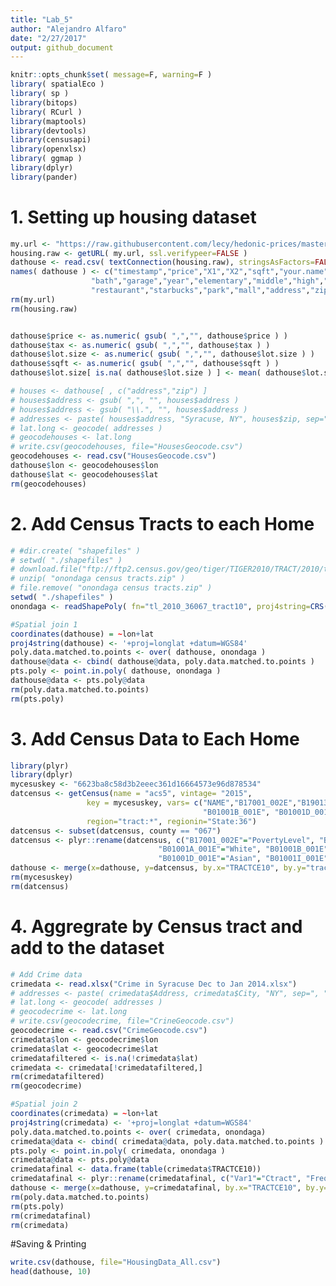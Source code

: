```yaml
---
title: "Lab_5"
author: "Alejandro Alfaro"
date: "2/27/2017"
output: github_document
---
```


```r
knitr::opts_chunk$set( message=F, warning=F )
library( spatialEco )
library( sp )
library(bitops)
library( RCurl )
library(maptools)
library(devtools)
library(censusapi)
library(openxlsx)
library( ggmap )
library(dplyr)
library(pander)
```


# 1. Setting up housing dataset
```r
my.url <- "https://raw.githubusercontent.com/lecy/hedonic-prices/master/Data/Housing%20Price%20In-Class%20Exercise%20(Responses).csv"
housing.raw <- getURL( my.url, ssl.verifypeer=FALSE )
dathouse <- read.csv( textConnection(housing.raw), stringsAsFactors=FALSE )
names( dathouse ) <- c("timestamp","price","X1","X2","sqft","your.name","lot.size","beds",
                  "bath","garage","year","elementary","middle","high","walk","tax","highway",
                  "restaurant","starbucks","park","mall","address","zip","tract" )
rm(my.url)
rm(housing.raw)


dathouse$price <- as.numeric( gsub( ",","", dathouse$price ) )
dathouse$tax <- as.numeric( gsub( ",","", dathouse$tax ) )
dathouse$lot.size <- as.numeric( gsub( ",","", dathouse$lot.size ) )
dathouse$sqft <- as.numeric( gsub( ",","", dathouse$sqft ) )
dathouse$lot.size[ is.na( dathouse$lot.size ) ] <- mean( dathouse$lot.size, na.rm=T )

# houses <- dathouse[ , c("address","zip") ]
# houses$address <- gsub( ",", "", houses$address )
# houses$address <- gsub( "\\.", "", houses$address )
# addresses <- paste( houses$address, "Syracuse, NY", houses$zip, sep=", " )
# lat.long <- geocode( addresses )
# geocodehouses <- lat.long
# write.csv(geocodehouses, file="HousesGeocode.csv")
geocodehouses <- read.csv("HousesGeocode.csv")
dathouse$lon <- geocodehouses$lon
dathouse$lat <- geocodehouses$lat
rm(geocodehouses)
```


# 2. Add Census Tracts to each Home
```r
# #dir.create( "shapefiles" )
# setwd( "./shapefiles" )
# download.file("ftp://ftp2.census.gov/geo/tiger/TIGER2010/TRACT/2010/tl_2010_36067_tract10.zip", "onondaga census tracts.zip")
# unzip( "onondaga census tracts.zip" )
# file.remove( "onondaga census tracts.zip" )
setwd( "./shapefiles" )
onondaga <- readShapePoly( fn="tl_2010_36067_tract10", proj4string=CRS("+proj=longlat +datum=WGS84") )

#Spatial join 1
coordinates(dathouse) = ~lon+lat
proj4string(dathouse) <- '+proj=longlat +datum=WGS84'
poly.data.matched.to.points <- over( dathouse, onondaga )
dathouse@data <- cbind( dathouse@data, poly.data.matched.to.points )
pts.poly <- point.in.poly( dathouse, onondaga )
dathouse@data <- pts.poly@data
rm(poly.data.matched.to.points)
rm(pts.poly)
```

# 3. Add Census Data to Each Home
```r
library(plyr)
library(dplyr)
mycesuskey <- "6623ba8c58d3b2eeec361d16664573e96d878534"
datcensus <- getCensus(name = "acs5", vintage= "2015",
                 key = mycesuskey, vars= c("NAME","B17001_002E","B19013_001E", "B01001A_001E",
                                           "B01001B_001E", "B01001D_001E", "B01001I_001E"),
                 region="tract:*", regionin="State:36")
datcensus <- subset(datcensus, county == "067")
datcensus <- plyr::rename(datcensus, c("B17001_002E"="PovertyLevel", "B19013_001E"="MedHInc",
                                 "B01001A_001E"="White", "B01001B_001E"="Black",
                                 "B01001D_001E"="Asian", "B01001I_001E"="Latino"))
dathouse <- merge(x=dathouse, y=datcensus, by.x="TRACTCE10", by.y="tract",all.x=T)
rm(mycesuskey)
rm(datcensus)
```


# 4. Aggregrate by Census tract and add to the dataset
```r
# Add Crime data
crimedata <- read.xlsx("Crime in Syracuse Dec to Jan 2014.xlsx")
# addresses <- paste( crimedata$Address, crimedata$City, "NY", sep=", " )
# lat.long <- geocode( addresses )
# geocodecrime <- lat.long
# write.csv(geocodecrime, file="CrineGeocode.csv")
geocodecrime <- read.csv("CrimeGeocode.csv")
crimedata$lon <- geocodecrime$lon
crimedata$lat <- geocodecrime$lat
crimedatafiltered <- is.na(!crimedata$lat)
crimedata <- crimedata[!crimedatafiltered,]
rm(crimedatafiltered)
rm(geocodecrime)

#Spatial join 2
coordinates(crimedata) = ~lon+lat
proj4string(crimedata) <- '+proj=longlat +datum=WGS84'
poly.data.matched.to.points <- over( crimedata, onondaga)
crimedata@data <- cbind( crimedata@data, poly.data.matched.to.points )
pts.poly <- point.in.poly( crimedata, onondaga )
crimedata@data <- pts.poly@data
crimedatafinal <- data.frame(table(crimedata$TRACTCE10))
crimedatafinal <- plyr::rename(crimedatafinal, c("Var1"="Ctract", "Freq"="Crimes"))
dathouse <- merge(x=dathouse, y=crimedatafinal, by.x="TRACTCE10", by.y="Ctract", all.x=T)
rm(poly.data.matched.to.points)
rm(pts.poly)
rm(crimedatafinal)
rm(crimedata)
```


#Saving & Printing
```r
write.csv(dathouse, file="HousingData_All.csv")
head(dathouse, 10)
```